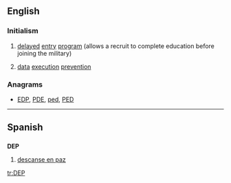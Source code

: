 ==English==

===Initialism===
{{en-initialism}}

#{{US|military}} [[delayed]] [[entry]] [[program]] (allows a recruit to complete education before joining the military)
# {{computing}} [[data]] [[execution]] [[prevention]]

===Anagrams===
* {{alphagram|dep}} [[EDP#English|EDP]], [[PDE#English|PDE]], [[ped#English|ped]], [[PED#English|PED]]
----
==Spanish==

==={{initialism|es}}===
'''DEP'''

# [[descanse en paz]]

[[tr:DEP]]